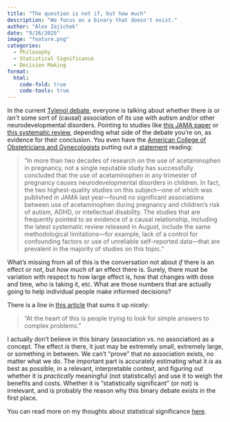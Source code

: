 ```yaml
---
title: "The question is not if, but how much"
description: "We focus on a binary that doesn't exist."
author: "Alex Zajichek"
date: "9/26/2025"
image: "feature.png"
categories:
  - Philosophy
  - Statistical Significance
  - Decision Making
format:
  html:
    code-fold: true
    code-tools: true
---
```


In the current [Tylenol debate](https://www.usnews.com/news/health-news/articles/2025-09-26/tylenol-refutes-old-post-as-pregnancy-safety-debate-resurfaces), everyone is talking about whether there _is_ or _isn't_ some sort of (causal) association of its use with autism and/or other neurodevelopmental disorders. Pointing to studies like [this JAMA paper](https://jamanetwork.com/journals/jama/fullarticle/2817406) or [this systematic review](https://ehjournal.biomedcentral.com/articles/10.1186/s12940-025-01208-0), depending what side of the debate you're on, as evidence for their conclusion. You even have the [American College of Obstetricians and Gynecologists](https://www.acog.org/) putting out a [statement](https://www.acog.org/news/news-releases/2025/09/acog-affirms-safety-benefits-acetaminophen-pregnancy) reading:

> "In more than two decades of research on the use of acetaminophen in pregnancy, not a single reputable study has successfully concluded that the use of acetaminophen in any trimester of pregnancy causes neurodevelopmental disorders in children. In fact, the two highest-quality studies on this subject—one of which was published in JAMA last year—found no significant associations between use of acetaminophen during pregnancy and children’s risk of autism, ADHD, or intellectual disability. The studies that are frequently pointed to as evidence of a causal relationship, including the latest systematic review released in August, include the same methodological limitations—for example, lack of a control for confounding factors or use of unreliable self-reported data—that are prevalent in the majority of studies on this topic."

What's missing from all of this is the conversation not about _if_ there is an effect or not, but _how much_ of an effect there is. Surely, there must be variation with respect to how large effect is, how that changes with dose and time, who is taking it, etc. What are those numbers that are actually going to help individual people make informed decisions?

There is a line in [this article](https://www.nature.com/articles/d41586-025-02876-1) that sums it up nicely:

> "At the heart of this is people trying to look for simple answers to complex problems."

I actually don't believe in this binary (association vs. no association) as a concept. The effect _is_ there, it just may be extremely small, extremely large, or something in between. We can't "prove" that no association exists, no matter what we do. The important part is accurately estimating what it _is_ as best as possible, in a relevant, interpretable context, and figuring out whether it is _practically_ meaningful (not statistically) and use it to weigh the benefits and costs. Whether it is "statistically significant" (or not) is irrelevant, and is probably the reason why this binary debate exists in the first place.

You can read more on my thoughts about statistical significance [here](https://www.zajichekstats.com/post/statistical-significance-is-insignificant/).